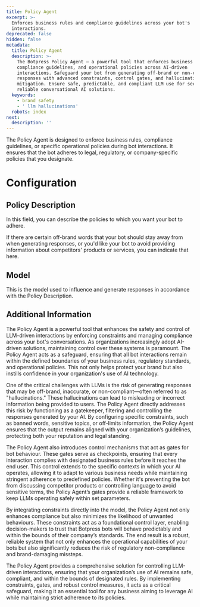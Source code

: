 ```yaml
---
title: Policy Agent
excerpt: >-
  Enforces business rules and compliance guidelines across your bot's
  interactions.
deprecated: false
hidden: false
metadata:
  title: Policy Agent
  description: >-
    The Botpress Policy Agent – a powerful tool that enforces business rules,
    compliance guidelines, and operational policies across AI-driven
    interactions. Safeguard your bot from generating off-brand or non-compliant
    responses with advanced constraints, control gates, and hallucination
    mitigation. Ensure safe, predictable, and compliant LLM use for secure and
    reliable conversational AI solutions.
  keywords:
    - brand safety
    - ' llm hallucinations'
  robots: index
next:
  description: ''
---
```

The Policy Agent is designed to enforce business rules, compliance guidelines, or specific operational policies during bot interactions. It ensures that the bot adheres to legal, regulatory, or company-specific policies that you designate.

# Configuration

## Policy Description

In this field, you can describe the policies to which you want your bot to adhere.

If there are certain off-brand words that your bot should stay away from when generating responses, or you'd like your bot to avoid providing information about competitors' products or services, you can indicate that here.

## Model

This is the model used to influence and generate responses in accordance with the Policy Description.

## Additional Information

The Policy Agent is a powerful tool that enhances the safety and control of LLM-driven interactions by enforcing constraints and managing compliance across your bot's conversations. As organizations increasingly adopt AI-driven solutions, maintaining control over these systems is paramount. The Policy Agent acts as a safeguard, ensuring that all bot interactions remain within the defined boundaries of your business rules, regulatory standards, and operational policies. This not only helps protect your brand but also instills confidence in your organization's use of AI technology.

One of the critical challenges with LLMs  is the risk of generating responses that may be off-brand, inaccurate, or non-compliant—often referred to as "hallucinations." These hallucinations can lead to misleading or incorrect information being provided to users. The Policy Agent directly addresses this risk by functioning as a gatekeeper, filtering and controlling the responses generated by your AI. By configuring specific constraints, such as banned words, sensitive topics, or off-limits information, the Policy Agent ensures that the output remains aligned with your organization’s guidelines, protecting both your reputation and legal standing.

The Policy Agent also introduces control mechanisms that act as gates for bot behaviour. These gates serve as checkpoints, ensuring that every interaction complies with designated business rules before it reaches the end user. This control extends to the specific contexts in which your AI operates, allowing it to adapt to various business needs while maintaining stringent adherence to predefined policies. Whether it's preventing the bot from discussing competitor products or controlling language to avoid sensitive terms, the Policy Agent’s gates provide a reliable framework to keep LLMs operating safely within set parameters.

By integrating constraints directly into the model, the Policy Agent not only enhances compliance but also minimizes the likelihood of unwanted behaviours. These constraints act as a foundational control layer, enabling decision-makers to trust that Botpress bots will behave predictably and within the bounds of their company’s standards. The end result is a robust, reliable system that not only enhances the operational capabilities of your bots but also significantly reduces the risk of regulatory non-compliance and brand-damaging missteps.

The Policy Agent provides a comprehensive solution for controlling LLM-driven interactions, ensuring that your organization’s use of AI remains safe, compliant, and within the bounds of designated rules. By implementing constraints, gates, and robust control measures, it acts as a critical safeguard, making it an essential tool for any business aiming to leverage AI while maintaining strict adherence to its policies.
